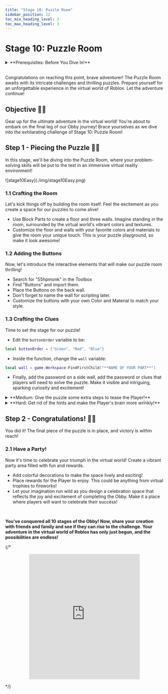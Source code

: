 ```yaml
---
title: "Stage 10: Puzzle Room"
sidebar_position: 12
toc_min_heading_level: 2
toc_max_heading_level: 3
---
```



# Stage 10: Puzzle Room

<details>
    <summary>**Prerequisites: Before You Dive In!**</summary>

    Welcome to the heart-pounding excitement of Stage 10: Puzzle Room in our VR adventure! Get ready to immerse yourself in a virtual world where every move counts. But before diving in, make sure you've mastered the previous stages!

    **1. Intro**

    Embark on your journey into the basics of Roblox Studio and Obby creation. This will be your foundation in the virtual world.

    **2. Setup**

    Prepare your virtual workspace and equip yourself with the knowledge to start building your Obby adventure.

    **3. Stage 1: Ascending Walls**

    Climb to new heights by navigating through ascending walls. Feel the thrill of elevation in VR.

    **4. Stage 2: Sphere Stairs**

    Step up your game by climbing a staircase made of spheres. Experience the balance and precision needed in a virtual world.

    **5. Stage 3: Plank Walkway**

    Test your balance as you carefully cross a precarious plank walkway. Feel the virtual wind sway beneath your feet.

    **6. Stage 4: KillBrick Path**

    Maneuver through a path filled with dangerous kill bricks. Stay sharp and avoid these deadly obstacles in VR.

    **7. Stage 5: Fireball Footpath**

    Dodge blazing fireballs as you traverse a fiery obstacle course. Feel the heat and excitement as you move forward.

    **8. Stage 6: Military Minefield**

    Navigate a treacherous minefield, avoiding deadly explosives. Keep your virtual senses alert and stay safe.

    **9. Stage 7: Rolling Rocks**

    Dodge massive rolling boulders in a rocky terrain. Feel the adrenaline rush as you swiftly maneuver through this VR challenge.

    **10. Stage 8: Spinning KillBricks**

    Face the ultimate test of your reflexes and agility with spinning kill bricks. Stay agile and quick in this thrilling virtual world.

    **11. Stage 9: Kinetic KillWall**

    Navigate through a wall of kinetic obstacles, demanding quick thinking and precise movements. Master the art of motion in VR.
    
    **Once you've conquered these stages, you'll be ready to tackle the mind-bending challenges of the Puzzle Room! 🚀🌟**
</details>

<div align="center">
  <ReactPlayer controls url={MyVideoUrl}/>
</div>

<br  />

Congratulations on reaching this point, brave adventurer! The Puzzle Room awaits with its intricate challenges and thrilling puzzles. Prepare yourself for an unforgettable experience in the virtual world of Roblox. Let the adventure continue!

## Objective 🧐🗿

Gear up for the ultimate adventure in the virtual world! You're about to embark on the final leg of our Obby journey! Brace yourselves as we dive into the exhilarating challenge of Stage 10: Puzzle Room!

## Step 1 - Piecing the Puzzle 🧩🤔

In this stage, we'll be diving into the Puzzle Room, where your problem-solving skills will be put to the test in an immersive virtual reality environment!

<div className='image-wrapper'>
    ![stage10Easy](./img/stage10Easy.png)
</div>

### 1.1 Crafting the Room

Let's kick things off by building the room itself. Feel the excitement as you create a space for our puzzles to come alive!
- Use Block Parts to create a floor and three walls. Imagine standing in the room, surrounded by the virtual world's vibrant colors and textures.
- Customize the floor and walls with your favorite colors and materials to give the room your unique touch. This is your puzzle playground, so make it look awesome!

### 1.2 Adding the Buttons

Now, let's introduce the interactive elements that will make our puzzle room thrilling!
- Search for "55hpmonk" in the Toolbox
- Find "Buttons" and import them.
- Place the Buttons on the back wall.
- Don't forget to name the wall for scripting later.
- Customize the buttons with your own Color and Material to match your style.

### 1.3 Crafting the Clues

Time to set the stage for our puzzle!
- Edit the `buttonOrder` variable to be:
```lua
local buttonOrder = {"Green", "Red", "Blue"}
```
- Inside the function, change the `wall` variable:
```lua
local wall = game.Workspace:FindFirstChild("**NAME OF YOUR PART**")
```
- Finally, add the password on a side wall, add the password or clues that players will need to solve the puzzle. Make it visible and intriguing, sparking curiosity and excitement!

<details>
    <summary>**Medium: Give the puzzle some extra steps to tease the Player!**</summary>

    <div className='image-wrapper'>
        ![stage10Medium](./img/stage10Medium.png)
    </div>

    <br  />

    **1.1 Constructing the Room**

    Let's start by creating a room for our virtual puzzle adventure!
    - Use Block Parts to create a floor and three walls.
    - Add your unique touch by customizing the Color and Material of the blocks. Imagine your room coming to life with vibrant colors and textures in the virtual world!

    **1.2 Importing the Buttons**

    Now, let's add the interactive buttons that players will click to solve the puzzle!
    - Navigate to the Toolbox and search for the creator, "55hpmonk".
    - Find "Buttons" and import it into your game.
    - Place the Buttons on the back wall.
    - Name the back wall so we can use it in our Script later.
    - Customize your kill brick with your preferred Color and Material.

    **1.3 Creating the Password**

    Let's create a password for our puzzle and add some hints to guide the players!
    - Edit the `buttonOrder` Script to have your own password
    ```lua
    local buttonOrder = {**YOUR PASSWORD HERE**}
    ```
    - Inside the function, change the `wall` variable:
    ```lua
    local wall = game.Workspace:FindFirstChild("**NAME OF YOUR PART**")
    ```
    - Then, display hints and the password on a side wall to help players solve the puzzle. Make the clues visible and engaging to add excitement to the challenge.
</details>

<details>
    <summary>**Hard: Get rid of the hints and make the Player's brain more wrinkly!**</summary>
    
    **If you want more of a challenge by recreating the video yourself, follow these steps:**

    Ready to tackle the ultimate challenge? Let’s dive into the mind-bending adventure of Stage 10: Puzzle Room! Prepare to push your limits as you solve clever puzzles and unlock the secrets of this tricky room. Are you up for the challenge?    

    **Description**

    We are going to create a script that makes buttons in Roblox follow a specific order. When the buttons are pressed in the correct order, a wall will be destroyed. Here's what we want to accomplish: 

    **Step 1 - Define Button Order:**
    
    The script will have a specific order in which buttons need to be pressed. 

    **Step 2 - Check Button Presses:**
    
    The script will check if the buttons are pressed in the correct order. 

    **Step 3 - Play Sounds:**
    
    The script will play a sound when the correct or incorrect button is pressed. 

    **Step 4 - Destroy Wall:**
    
    When all buttons are pressed in the correct order, a wall will be destroyed, and the buttons will be removed. 

    By doing this, we will create a fun challenge for players to press the buttons in the correct order to destroy the wall. 

    <br  />

    **Instructions and Code Logic**

    **Step 1 - Set Up Starting Variables:**

    - Create a variable for the order of button colors (`buttonOrder`). 

    - Create a variable to keep track of the current button index (`currentButtonIndex`). 

    - Create variables for the red, green, and blue buttons by setting them to their respective parents (`redButton`, `greenButton`, `blueButton`). 

    - Create a table to store references to all the buttons (`buttons`). 

    - Create variables for the correct and incorrect sounds (`correctSound`, `incorrectSound`). 

    **Step 2 - Create the Functions:**

    - Define a function named `checkButtonOrder` that takes a `buttonPressed` argument. 

    - Inside the function, check if the `buttonPressed` matches the current button in the order. 

    - If correct, play the correct sound and move to the next button in the order. 

    - If all buttons are pressed correctly, destroy the wall and remove the buttons. 

    - If incorrect, reset the button index and play the incorrect sound. 

    - Define a function named `buttonClicked` that takes a `color` argument. 

    - Return a function that calls `checkButtonOrder` with the given color. 

    - Connect the `buttonClicked` function to each button's `MouseClick` event, passing the respective color. 

    <br  />
    
    **Putting It All Together**

    - Start by setting up your button order, index, buttons, and sounds. 

    - Define a function named `checkButtonOrder` to handle checking the button presses. 

    - Define a function named `buttonClicked` to handle button clicks. 

    - Connect the `buttonClicked` function to each button's `MouseClick` event. 

    {/* <br  />

    **Extra Points Challenge:**

    Prepare yourself for the ultimate challenge! Change up the Scripts across all your spinning kill bricks. Then, test your limits and demonstrate your expertise in navigating through the spinning chaos. Are you ready to emerge victorious, earning the respect of your fellow adventurers and the admiration of your Code Coach?

    While this challenge may present obstacles, don't hesitate to seek guidance from your Code Coach if necessary. However, if you can conquer this task independently, you'll earn some serious coding accolades!

    So, gear up, courageous coders, and get ready to face the spinning madness of **Stage 8 - Hard**! Let's spin! 🚀💻 */}
</details>

## Step 2 - Congratulations! 🥳🎉

You did it! The final piece of the puzzle is in place, and victory is within reach!

### 2.1 Have a Party!

Now it's time to celebrate your triumph in the virtual world! Create a vibrant party area filled with fun and rewards.
- Add colorful decorations to make the space lively and exciting!
- Place rewards for the Player to enjoy. This could be anything from virtual trophies to fireworks!
- Let your imagination run wild as you design a celebration space that reflects the joy and excitement of completing the Obby. Make it a place where players will want to celebrate their success!

<br  />

**You've conquered all 10 stages of the Obby! Now, share your creation with friends and family and see if they can rise to the challenge. Your adventure in the virtual world of Roblox has only just begun, and the possibilities are endless!**

{/* <div align='center'>
    <iframe width="70%" height="400" src="https://www.youtube.com/embed/RLadrIPM3dM" title="[Five Nights at Freddy&#39;s] - 6 AM" frameborder="0" allow="accelerometer; autoplay; clipboard-write; encrypted-media; gyroscope; picture-in-picture; web-share" referrerpolicy="strict-origin-when-cross-origin" allowfullscreen></iframe>
</div> */}